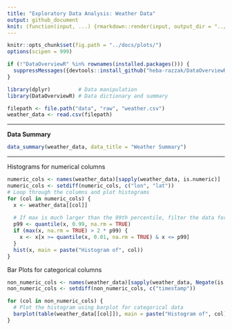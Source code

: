 ```yaml
---
title: "Exploratory Data Analysis: Weather Data" 
output: github_document
knit: (function(input, ...) {rmarkdown::render(input, output_dir = "../docs", )})
---
```


```r
knitr::opts_chunk$set(fig.path = "../docs/plots/")
options(scipen = 999) 
```

```r
if (!"DataOverviewR" %in% rownames(installed.packages())) {
  suppressMessages({devtools::install_github("heba-razzak/DataOverviewR")})
}
```

```r
library(dplyr)         # Data manipulation
library(DataOverviewR) # Data dictionary and summary
```

```r
filepath <- file.path("data", "raw", "weather.csv")
weather_data <- read.csv(filepath)
```

---

**Data Summary**

```r
data_summary(weather_data, data_title = "Weather Summary")
```

---

Histograms for numerical columns

```r
numeric_cols <- names(weather_data)[sapply(weather_data, is.numeric)]
numeric_cols <- setdiff(numeric_cols, c("lon", "lat"))
# Loop through the columns and plot histograms
for (col in numeric_cols) {
  x <- weather_data[[col]]
  
  # If max is much larger than the 99th percentile, filter the data for plotting
  p99 <- quantile(x, 0.99, na.rm = TRUE)
  if (max(x, na.rm = TRUE) > 2 * p99) {
    x <- x[x >= quantile(x, 0.01, na.rm = TRUE) & x <= p99]
  }
  hist(x, main = paste("Histogram of", col))
}
```

Bar Plots for categorical columns

```r
non_numeric_cols <- names(weather_data)[sapply(weather_data, Negate(is.numeric))]
non_numeric_cols <- setdiff(non_numeric_cols, c("timestamp"))

for (col in non_numeric_cols) {
  # Plot the histogram using barplot for categorical data
  barplot(table(weather_data[[col]]), main = paste("Histogram of", col), ylab = "Frequency")
}
```
